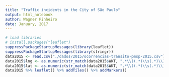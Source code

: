 ```yaml
---
title: "Traffic incidents in the City of São Paulo"
output: html_notebook
author: Wagner Pinheiro
date: January, 2017
---
```



```r
# load libraries
# install.packages("leaflet")
suppressPackageStartupMessages(library(leaflet))
suppressPackageStartupMessages(library(stringr))
data2015 <- read.csv("./dados/2015/ocorrencias-transito-pmsp-2015.csv")
data2015$lng <- as.numeric(str_match(data2015$WKT, ".*\\((.*)\\s(.*)\\)")[,2])
data2015$lat <- as.numeric(str_match(data2015$WKT, ".*\\((.*)\\s(.*)\\)")[,3])
data2015 %>% leaflet() %>% addTiles() %>% addMarkers()
```

